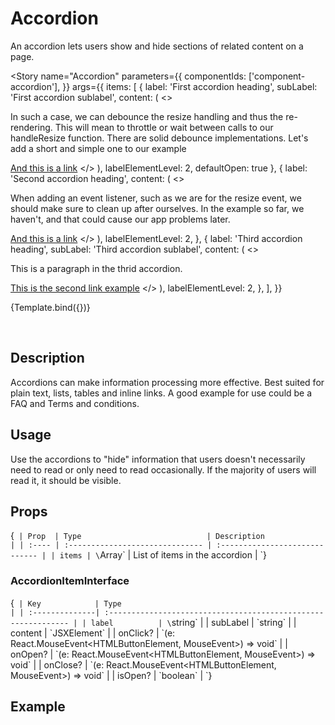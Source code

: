 

<Meta title="Components/Accordion" component={Accordion} />

# Accordion

An accordion lets users show and hide sections of related content on a page.

<Story
  name="Accordion"
  parameters={{
    componentIds: ['component-accordion'],
  }}
  args={{
    items: [
      {
        label: 'First accordion heading',
        subLabel: 'First accordion sublabel',
        content: (
          <>
            <p>
              In such a case, we can debounce the resize handling and thus the
              re-rendering. This will mean to throttle or wait between calls to
              our handleResize function. There are solid debounce
              implementations. Let's add a short and simple one to our example
            </p>
            <a href="#">And this is a link</a>
          </>
        ),
        labelElementLevel: 2,
        defaultOpen: true
      },
      {
        label: 'Second accordion heading',
        content: (
          <>
            <p>
              When adding an event listener, such as we are for the resize
              event, we should make sure to clean up after ourselves. In the
              example so far, we haven't, and that could cause our app problems
              later.
            </p>
            <a href="#">And this is a link</a>
          </>
        ),
        labelElementLevel: 2,
      },
      {
        label: 'Third accordion heading',
        subLabel: 'Third accordion sublabel',
        content: (
          <>
            <p>This is a paragraph in the thrid accordion.</p>
            <a href="#">This is the second link example</a>
          </>
        ),
        labelElementLevel: 2,
      },
    ],
  }}
>
  {Template.bind({})}
</Story>

<br />

## Description

Accordions can make information processing more effective. Best suited for plain text, lists, tables and inline links. A good example for use could be a FAQ and Terms and conditions.

## Usage

Use the accordions to "hide" information that users doesn't necessarily need to read or only need to read occasionally. If the majority of users will read it, it should be visible.

## Props

<Markdown>{`
| Prop  | Type                            | Description                    |
| :---- | :------------------------------ | :----------------------------- |
| items | \`Array<AccordionItemInterface>\` | List of items in the accordion |
`}</Markdown>

### AccordionItemInterface

<Markdown>{`
| Key            | Type                                                           |
| :--------------| :------------------------------------------------------------- |
| label          | \`string\`                                                       |
| subLabel       | \`string\`                                                       |
| content        | \`JSXElement\`                                                   |
| onClick?       | \`(e: React.MouseEvent<HTMLButtonElement, MouseEvent>) => void\` |
| onOpen?        | \`(e: React.MouseEvent<HTMLButtonElement, MouseEvent>) => void\` |
| onClose?       | \`(e: React.MouseEvent<HTMLButtonElement, MouseEvent>) => void\` |
| isOpen? | \`boolean\` |
`}</Markdown>

## Example

<Canvas>
  <Story id="components-accordion--accordion" />
</Canvas>
